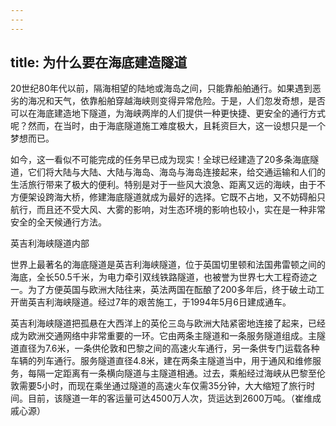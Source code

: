 ```yaml
---
---
---
```

title: 为什么要在海底建造隧道
---




20世纪80年代以前，隔海相望的陆地或海岛之间，只能靠船舶通行。如果遇到恶劣的海况和天气，依靠船舶穿越海峡则变得异常危险。于是，人们忽发奇想，是否可以在海底建造地下隧道，为海峡两岸的人们提供一种更快捷、更安全的通行方式呢？然而，在当时，由于海底隧道施工难度极大，且耗资巨大，这一设想只是一个梦想而已。

如今，这一看似不可能完成的任务早已成为现实！全球已经建造了20多条海底隧道，它们将大陆与大陆、大陆与海岛、海岛与海岛连接起来，给交通运输和人们的生活旅行带来了极大的便利。特别是对于一些风大浪急、距离又远的海峡，由于不方便架设跨海大桥，修建海底隧道就成为最好的选择。它既不占地，又不妨碍船只航行，而且还不受大风、大雾的影响，对生态环境的影响也较小，实在是一种非常安全的全天候通行方法。

英吉利海峡隧道内部



世界上最著名的海底隧道是英吉利海峡隧道，位于英国切里顿和法国弗雷顿之间的海底，全长50.5千米，为电力牵引双线铁路隧道，也被誉为世界七大工程奇迹之一。为了方便英国与欧洲大陆往来，英法两国在酝酿了200多年后，终于破土动工开凿英吉利海峡隧道。经过7年的艰苦施工，于1994年5月6日建成通车。



英吉利海峡隧道把孤悬在大西洋上的英伦三岛与欧洲大陆紧密地连接了起来，已经成为欧洲交通网络中非常重要的一环。它由两条主隧道和一条服务隧道组成。主隧道直径为7.6米，一条供伦敦和巴黎之间的高速火车通行，另一条供专门运载各种车辆的列车通行。服务隧道直径4.8米，建在两条主隧道当中，用于通风和维修服务，每隔一定距离有一条横向隧道与主隧道相通。过去，乘船经过海峡从巴黎至伦敦需要5小时，而现在乘坐通过隧道的高速火车仅需35分钟，大大缩短了旅行时间。目前，该隧道一年的客运量可达4500万人次，货运达到2600万吨。（崔维成　戚心源）